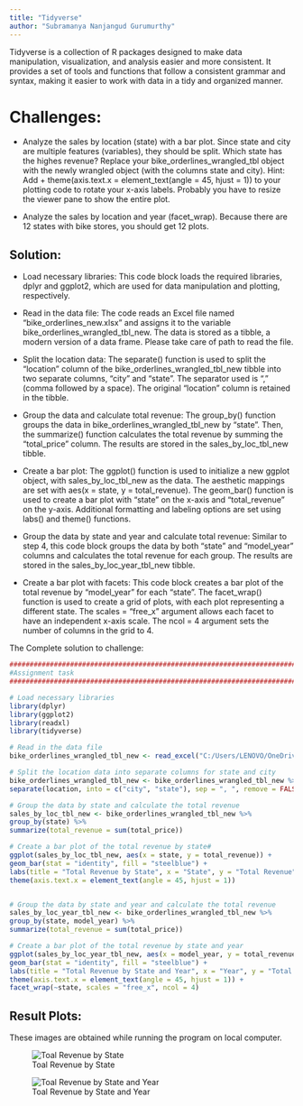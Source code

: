 ```yaml
---
title: "Tidyverse"
author: "Subramanya Nanjangud Gurumurthy"
---
```


Tidyverse is a collection of R packages designed to make data manipulation, visualization, and analysis easier and more consistent. It provides a set of tools and functions that follow a consistent grammar and syntax, making it easier to work with data in a tidy and organized manner.

# Challenges:

* Analyze the sales by location (state) with a bar plot. Since state and city are multiple features (variables), they should be split. 
Which state has the highes revenue? Replace your bike_orderlines_wrangled_tbl object with the newly wrangled object (with the columns state and city).
Hint: Add + theme(axis.text.x = element_text(angle = 45, hjust = 1)) to your plotting code to rotate your x-axis labels. Probably you have to resize the viewer pane to show the entire plot. 

* Analyze the sales by location and year (facet_wrap). Because there are 12 states with bike stores, you should get 12 plots.

## Solution:

* Load necessary libraries: This code block loads the required libraries, dplyr and ggplot2, which are used for data manipulation and plotting, respectively.

* Read in the data file: The code reads an Excel file named "bike_orderlines_new.xlsx" and assigns it to the variable bike_orderlines_wrangled_tbl_new. The data is stored as a tibble, a modern version of a data frame. Please take care of path to read the file.

* Split the location data: The separate() function is used to split the "location" column of the bike_orderlines_wrangled_tbl_new tibble into two separate columns, "city" and "state". The separator used is ", " (comma followed by a space). The original "location" column is retained in the tibble.

* Group the data and calculate total revenue: The group_by() function groups the data in bike_orderlines_wrangled_tbl_new by "state". Then, the summarize() function calculates the total revenue by summing the "total_price" column. The results are stored in the sales_by_loc_tbl_new tibble.

* Create a bar plot: The ggplot() function is used to initialize a new ggplot object, with sales_by_loc_tbl_new as the data. The aesthetic mappings are set with aes(x = state, y = total_revenue). The geom_bar() function is used to create a bar plot with "state" on the x-axis and "total_revenue" on the y-axis. Additional formatting and labeling options are set using labs() and theme() functions.
 
* Group the data by state and year and calculate total revenue: Similar to step 4, this code block groups the data by both "state" and "model_year" columns and calculates the total revenue for each group. The results are stored in the sales_by_loc_year_tbl_new tibble.

* Create a bar plot with facets: This code block creates a bar plot of the total revenue by "model_year" for each "state". The facet_wrap() function is used to create a grid of plots, with each plot representing a different state. The scales = "free_x" argument allows each facet to have an independent x-axis scale. The ncol = 4 argument sets the number of columns in the grid to 4.

The Complete solution to challenge:

```r
##############################################################################################
#Assignment task
##############################################################################################

# Load necessary libraries
library(dplyr)
library(ggplot2)
library(readxl)
library(tidyverse)

# Read in the data file
bike_orderlines_wrangled_tbl_new <- read_excel("C:/Users/LENOVO/OneDrive/Desktop/business_module/ss23-bdsb-SubramanyaGurumurthy/ds_data/01_bike_sales/02_wrangled_data/bike_orderlines_new.xlsx")

# Split the location data into separate columns for state and city
bike_orderlines_wrangled_tbl_new <- bike_orderlines_wrangled_tbl_new %>%
separate(location, into = c("city", "state"), sep = ", ", remove = FALSE)

# Group the data by state and calculate the total revenue
sales_by_loc_tbl_new <- bike_orderlines_wrangled_tbl_new %>%
group_by(state) %>%
summarize(total_revenue = sum(total_price))

# Create a bar plot of the total revenue by state#
ggplot(sales_by_loc_tbl_new, aes(x = state, y = total_revenue)) +
geom_bar(stat = "identity", fill = "steelblue") +
labs(title = "Total Revenue by State", x = "State", y = "Total Revenue") +
theme(axis.text.x = element_text(angle = 45, hjust = 1))


# Group the data by state and year and calculate the total revenue
sales_by_loc_year_tbl_new <- bike_orderlines_wrangled_tbl_new %>%
group_by(state, model_year) %>%
summarize(total_revenue = sum(total_price))

# Create a bar plot of the total revenue by state and year
ggplot(sales_by_loc_year_tbl_new, aes(x = model_year, y = total_revenue)) +
geom_bar(stat = "identity", fill = "steelblue") +
labs(title = "Total Revenue by State and Year", x = "Year", y = "Total Revenue") +
theme(axis.text.x = element_text(angle = 45, hjust = 1)) +
facet_wrap(~state, scales = "free_x", ncol = 4)
```

## Result Plots: 

These images are obtained while running the program on local computer.

![Toal Revenue by State](../../plots/Task_1/Total_revenue_by_state.png)

![Toal Revenue by State and Year](../../plots/Task_1/total_revenue_by_state_and_year.png)

